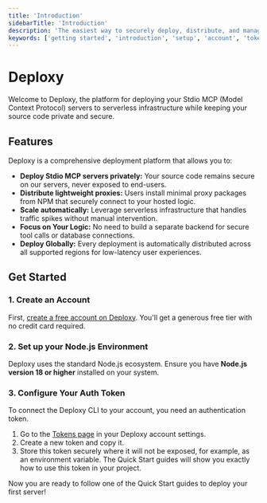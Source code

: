 ```yaml
---
title: 'Introduction'
sidebarTitle: 'Introduction'
description: 'The easiest way to securely deploy, distribute, and manage your private MCP servers. Keep your source code private while scaling globally.'
keywords: ['getting started', 'introduction', 'setup', 'account', 'token', 'features', 'overview']
---
```


# Deploxy

Welcome to Deploxy, the platform for deploying your Stdio MCP (Model Context Protocol) servers to serverless infrastructure while keeping your source code private and secure.

<CardGroup cols={3}>
  <Card
  title="Hello World Example"
    description="Deploy a pre-built example server in less than 5 minutes."
    href="/getting-started/quickstart-clone"
    icon="rocket"
  />
  <Card
    title="Integrating an Existing Project"
    description="A step-by-step guide to configure your existing project for Deploxy."
    href="/getting-started/quickstart-existing"
    icon="package-plus"
  />
  <Card
    title="Core Concepts"
    description="Understand the key concepts that power the Deploxy platform."
    href="/getting-started/core-concepts"
    icon="cpu"
  />
</CardGroup>

## Features

Deploxy is a comprehensive deployment platform that allows you to:

-   **Deploy Stdio MCP servers privately:** Your source code remains secure on our servers, never exposed to end-users.
-   **Distribute lightweight proxies:** Users install minimal proxy packages from NPM that securely connect to your hosted logic.
-   **Scale automatically:** Leverage serverless infrastructure that handles traffic spikes without manual intervention.
-   **Focus on Your Logic:** No need to build a separate backend for secure tool calls or database connections.
-   **Deploy Globally:** Every deployment is automatically distributed across all supported regions for low-latency user experiences.

## Get Started

### 1. Create an Account

First, [create a free account on Deploxy](https://deploxy.com). You'll get a generous free tier with no credit card required.

### 2. Set up your Node.js Environment

Deploxy uses the standard Node.js ecosystem. Ensure you have **Node.js version 18 or higher** installed on your system.

### 3. Configure Your Auth Token

To connect the Deploxy CLI to your account, you need an authentication token.

1.  Go to the [Tokens page](https://deploxy.com/account/settings/tokens) in your Deploxy account settings.
2.  Create a new token and copy it.
3.  Store this token securely where it will not be exposed, for example, as an environment variable. The Quick Start guides will show you exactly how to use this token in your project.

Now you are ready to follow one of the Quick Start guides to deploy your first server!
